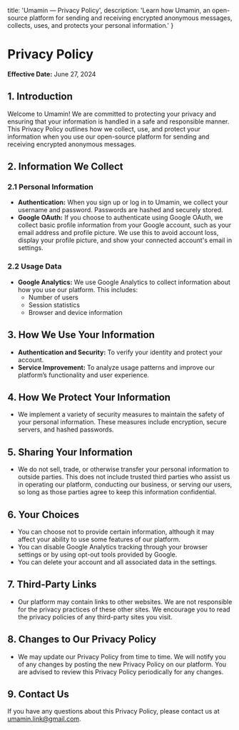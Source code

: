   title: 'Umamin — Privacy Policy',
  description: 'Learn how Umamin, an open-source platform for sending and receiving encrypted anonymous messages, collects, uses, and protects your personal information.'
}

# Privacy Policy

**Effective Date:** June 27, 2024 

## 1. Introduction

Welcome to Umamin! We are committed to protecting your privacy and ensuring that your information is handled in a safe and responsible manner. This Privacy Policy outlines how we collect, use, and protect your information when you use our open-source platform for sending and receiving encrypted anonymous messages.

## 2. Information We Collect

### 2.1 Personal Information

- **Authentication:** When you sign up or log in to Umamin, we collect your username and password. Passwords are hashed and securely stored.
- **Google OAuth:** If you choose to authenticate using Google OAuth, we collect basic profile information from your Google account, such as your email address and profile picture. We use this to avoid account loss, display your profile picture, and show your connected account's email in settings.

### 2.2 Usage Data

- **Google Analytics:** We use Google Analytics to collect information about how you use our platform. This includes:
  - Number of users
  - Session statistics
  - Browser and device information

## 3. How We Use Your Information

- **Authentication and Security:** To verify your identity and protect your account.
- **Service Improvement:** To analyze usage patterns and improve our platform’s functionality and user experience.

## 4. How We Protect Your Information

- We implement a variety of security measures to maintain the safety of your personal information. These measures include encryption, secure servers, and hashed passwords.

## 5. Sharing Your Information

- We do not sell, trade, or otherwise transfer your personal information to outside parties. This does not include trusted third parties who assist us in operating our platform, conducting our business, or serving our users, so long as those parties agree to keep this information confidential.

## 6. Your Choices

- You can choose not to provide certain information, although it may affect your ability to use some features of our platform.
- You can disable Google Analytics tracking through your browser settings or by using opt-out tools provided by Google.
- You can delete your account and all associated data in the settings.

## 7. Third-Party Links

- Our platform may contain links to other websites. We are not responsible for the privacy practices of these other sites. We encourage you to read the privacy policies of any third-party sites you visit.

## 8. Changes to Our Privacy Policy

- We may update our Privacy Policy from time to time. We will notify you of any changes by posting the new Privacy Policy on our platform. You are advised to review this Privacy Policy periodically for any changes.

## 9. Contact Us

If you have any questions about this Privacy Policy, please contact us at umamin.link@gmail.com.

